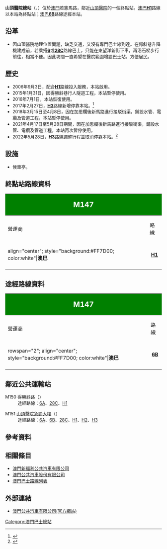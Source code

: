 {{公共汽車總站資訊
|總站名稱             = 山頂醫院總站
|外文名稱             = HOSPITAL S. JANUÁRIO／TERMINAL
|外文語言             = 葡文
|總站通稱             = 
|代表圖像             = HOSPITAL S.JANUARIO TERMINAL 202110.jpg
|所在地點             = 澳門
|本站編號             = M147
|所在區域             = [[澳門半島|澳門半島]]
|所在分區             = [[大堂區|大堂區]]
|所在街道             = 若憲馬路
|啟用日期             = 2006年9月3日
|關閉日期             = 2021年4月17日至5月28日<br>（受工程影響臨時停用）
|以本站作為總站路線     = '''[[澳巴|澳巴]]'''：H1
|途經本站路線         = '''[[澳巴|澳巴]]'''：6B
|接駁交通工具         = 
|附近主要街道         = 愕斜巷
|附近著名建築物或景點  = [[仁伯爵綜合醫院|仁伯爵綜合醫院]]
|備註                 = 大賽車賽事期間暫停使用
|佈局圖               =
|}}

'''山頂醫院總站'''（{{lang-pt|'''HOSPITAL S. JANUÁRIO／TERMINAL'''}}、{{lang-en|'''St. Januario Hospital Terminal'''}}）位於[[澳門|澳門]]若憲馬路，鄰近[[山頂醫院|山頂醫院]]的一個終點站。[[澳巴|澳巴]]'''[[澳門巴士H1路線|H1]]'''路線以本站為終點站；[[澳巴|澳巴]]'''[[澳門巴士6B路線|6B]]'''路線途經本站。

== 沿革 ==
*因山頂醫院地理位置問題，缺乏交通，又沒有專門巴士線到達。在愕斜巷升降機建成前，若乘搭'''[[澳門巴士6路線|6]]'''或'''[[澳門巴士28C路線|28C]]'''路線巴士，只能在東望洋新街下車，再沿石梯步行前往，相當不便。因此坊間一直希望在醫院範圍增設巴士站，方便居民。

== 歷史 ==
*2006年9月3日，配合'''[[澳門巴士H1路線|H1]]'''路線投入服務，本站啟用。
*2015年1月31日，因得勝斜巷行人隧道工程，本站暫停使用。
*2016年7月1日，本站恢復使用。
*2017年2月27日，'''[[澳門巴士H3路線|H3]]'''路線新增停靠本站。<ref>{{cite news|title=H3路線周一起調整行程增停靠山頂醫院總站|url=http://www.dsat.gov.mo/dsat/news_detail.aspx?data_category=1&a_id=3760|publisher=[[交通事務局|交通事務局]]|date=2017-02-24|access-date=2017-02-24|archive-url=https://web.archive.org/web/20170224220951/http://www.dsat.gov.mo/dsat/news_detail.aspx?data_category=1&a_id=3760|archive-date=2017-02-24|dead-url=yes}}</ref>
*2018年3月15日至4月8日，因在加思欄後新馬路進行接駁街渠，鋪設水管、電纜及管道工程，本站暫停使用。
*2021年4月17日至5月28日期間，因在加思欄後新馬路進行接駁街渠，鋪設水管、電纜及管道工程，本站再次暫停使用。
*2022年5月28日，'''[[澳門巴士H3路線|H3]]'''路線調整行程並取消停靠本站。<ref name="20220528服務調整">{{cite news |title=12條巴士路線5月28日起調整服務 |url=https://www.gcs.gov.mo/detail/zh-hant/N22EYU2nlL?1 |accessdate=2022-05-25 |agency=[[澳門特別行政區新聞局|澳門特別行政區新聞局]] |publisher=[[交通事務局|交通事務局]] |date=2022-05-25}}</ref>

== 設施 ==
*候車亭。

== 終點站路線資料 == 
{| width=100% class="wikitable"
! colspan="2" style="background:green; color:white"|<big><big>M147</big></big>
! colspan="6" style="background:green; color:white"|<big>山頂醫院總站<br>HOSPITAL S. JANUÁRIO／TERMINAL</big>
|-
! 營運商
! 路線
! 出發地
! 目的地
! 途經地點
! 備註
|-
|align="center"; style="background:#FF7D00; color:white"|'''澳巴'''
|align="center"| '''[[澳門巴士H1路線|H1]]'''
|align="center"| '''山頂醫院'''
|align="center"| ↺ [[水坑尾街|水坑尾]]
| 
* [[山頂醫院急診大樓|山頂醫院急診大樓]]
* 東望洋斜巷
|align="center"| '''循環線'''
|-
|}

== 途經路線資料 == 
{| width=100% class="wikitable"
! colspan="2" style="background:green; color:white"|<big><big>M147</big></big>
! colspan="6" style="background:green; color:white"|<big>山頂醫院總站<br>HOSPITAL S. JANUÁRIO／TERMINAL</big>
|-
! 營運商
! 路線
! 出發地
! 目的地
! 途經地點
! 備註
|-
|rowspan="2"; align="center"; style="background:#FF7D00; color:white"|'''澳巴'''
|align="center"| '''[[澳門巴士6B路線|6B]]'''
|align="center"| '''↺ 山頂醫院'''
|align="center"| [[凱泉灣總站|凱泉灣]]
| 
* [[亞馬喇前地總站|亞馬喇前地]]
* 南灣
* [[媽閣總站|媽閣]]
|align="center"| '''循環線<br>星期日及強制性假日停駛'''
|-
|}

== 鄰近公共運輸站 ==
; M150 得勝斜路（{{lang|pt|CALÇADA DA VITÓRIA}}）
: 途經路線：[[澳門巴士6A路線|6A]]、[[澳門巴士28C路線|28C]]、[[澳門巴士H1路線|H1]]

; M151 [[山頂醫院急診大樓|山頂醫院急診大樓]]（{{lang|pt|URGÊNCIAS DO HOSPITAL S. JANUÁRIO}}）
: 途經路線：[[澳門巴士6A路線|6A]]、[[澳門巴士6B路線|6B]]、[[澳門巴士28C路線|28C]]、[[澳門巴士H1路線|H1]]、[[澳門巴士H2路線|H2]]、[[澳門巴士H3路線|H3]]

== 參考資料 ==
{{reflist}}

== 相關條目 ==
* [[澳門新福利公共汽車有限公司|澳門新福利公共汽車有限公司]]
* [[澳門公共汽車股份有限公司|澳門公共汽車股份有限公司]]
* [[澳門巴士路線列表|澳門巴士路線列表]]

== 外部連結 ==
*[http://www.tcm.com.mo/ 澳門公共汽車有限公司(官方網站)] {{Wayback|url=http://www.tcm.com.mo/ |date=20090227080458 }}
{{澳門巴士總站列表}}

[[Category:澳門巴士總站|Category:澳門巴士總站]]